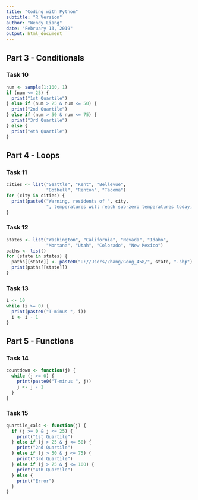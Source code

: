 ```yaml
---
title: "Coding with Python"
subtitle: "R Version"
author: "Wendy Liang"
date: "February 13, 2019"
output: html_document
---
```


## Part 3 - Conditionals

### Task 10

```r
num <- sample(1:100, 1)
if (num <= 25) {
  print("1st Quartile")
} else if (num > 25 & num <= 50) {
  print("2nd Quartile")
} else if (num > 50 & num <= 75) {
  print("3rd Quartile")
} else {
  print("4th Quartile")
}

```

## Part 4 - Loops

### Task 11

```r
cities <- list("Seattle", "Kent", "Bellevue",
               "Bothell", "Renton", "Tacoma")
for (city in cities) {
  print(paste0("Warning, residents of ", city, 
               ", temperatures will reach sub-zero temperatures today, please stay indoors if possible."))
}
```

### Task 12

```r
states <- list("Washington", "California", "Nevada", "Idaho",
               "Montana", "Utah", "Colorado", "New Mexico")
paths <- list()
for (state in states) {
  paths[[state]] <- paste0("U://Users/Zhang/Geog_458/", state, ".shp")
  print(paths[[state]])
}
```

### Task 13

```r
i <- 10
while (i >= 0) {
  print(paste0("T-minus ", i))
  i <- i - 1
}
```

## Part 5 - Functions

### Task 14

```r
countdown <- function(j) {
  while (j >= 0) {
    print(paste0("T-minus ", j))
    j <- j - 1
  }
}
```

### Task 15

```r
quartile_calc <- function(j) {
  if (j >= 0 & j <= 25) {
    print("1st Quartile")
  } else if (j > 25 & j <= 50) {
    print("2nd Quartile")
  } else if (j > 50 & j <= 75) {
    print("3rd Quartile")
  } else if (j > 75 & j <= 100) {
    print("4th Quartile")
  } else {
    print("Error")
  }
}
```